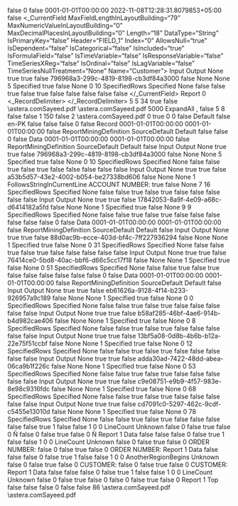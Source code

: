 ﻿<?xml version="1.0" encoding="utf-8"?>
<UdDocument xmlns:xsi="http://www.w3.org/2001/XMLSchema-instance" xmlns:xsd="http://www.w3.org/2001/XMLSchema" ProductVersion="10.1.0.108">
  <IsFolder>false</IsFolder>
  <Id>0</Id>
  <IsNewRecord>false</IsNewRecord>
  <Name />
  <Description />
  <CreateDtTm>0001-01-01T00:00:00</CreateDtTm>
  <UpdateDtTm>2022-11-08T12:28:31.8079853+05:00</UpdateDtTm>
  <CatalogInfo>
    <Name />
    <PublishToCatalog>false</PublishToCatalog>
  </CatalogInfo>
  <_CurrentField MaxFieldLengthInLayoutBuilding="79" MaxNumericValueInLayoutBuilding="0" MaxDecimalPlacesInLayoutBuilding="0" Length="18" DataType="String" IsPrimaryKey="false" Header="FIELD_1" Index="0" AllowsNull="true" IsDependent="false" IsCategorical="false" IsIncluded="true" IsFormulaField="false" IsTimeVariable="false" IsResponseVariable="false" TimeSeriesXReg="false" IsOrdinal="false" IsLagVariable="false" TimeSeriesNullTreatment="None" Name="Customer">
    <FieldRoles>Input Output</FieldRoles>
    <RegressionType>None</RegressionType>
    <IsInput>true</IsInput>
    <IsOutput>true</IsOutput>
    <IsVariable>false</IsVariable>
    <UniqueId>796968a3-299c-4819-8198-cb3df84a3000</UniqueId>
    <HasCollections>false</HasCollections>
    <CompositeType>None</CompositeType>
    <CompositeComponentType>None</CompositeComponentType>
    <LineCount>5</LineCount>
    <PositionType>Specified</PositionType>
    <CaseSensitiveMatch>true</CaseSensitiveMatch>
    <RegularExpressionMatch>false</RegularExpressionMatch>
    <FieldLabelPosition>None</FieldLabelPosition>
    <StartLine>0</StartLine>
    <StartColumn>10</StartColumn>
    <VerticalSizeType>SpecifiedRows</VerticalSizeType>
    <LengthType>Specified</LengthType>
    <ValueIfNull>None</ValueIfNull>
    <RemoveTextQualifier>false</RemoveTextQualifier>
    <RemoveExtraSpacesInsideText>false</RemoveExtraSpacesInsideText>
    <RemoveLeadingSpaces>true</RemoveLeadingSpaces>
    <SpecificCharactersToBeRemoved />
    <RemoveSpecificCharacters>false</RemoveSpecificCharacters>
    <RemoveTrailingSpaces>true</RemoveTrailingSpaces>
    <RemoveAllwhiteSpaces>false</RemoveAllwhiteSpaces>
    <RemovePunctuations>false</RemovePunctuations>
    <IsCalculated>false</IsCalculated>
    <IgnoreFieldVerificationLeft>false</IgnoreFieldVerificationLeft>
    <IgnoreFieldVerificationRight>false</IgnoreFieldVerificationRight>
  </_CurrentField>
  <ExportTables />
  <Options>
    <ContentType>Report</ContentType>
    <FontSize>0</FontSize>
    <_RecordDelimiter>&#xD;
</_RecordDelimiter>
    <AddSpaceBetweenExcelColumns>5</AddSpaceBetweenExcelColumns>
    <NumberOfBlankLinesForExcelEof>5</NumberOfBlankLinesForExcelEof>
    <QuoteChar>34</QuoteChar>
    <DateFormats />
    <PatternsCaseSensitive>true</PatternsCaseSensitive>
    <Looping>false</Looping>
    <SourceDirectoryForLooping>
      <Path />
      <UncPath />
    </SourceDirectoryForLooping>
    <SampleFilePath>
      <Path>\\astera.com\share\general\Sadia Sayeed\FieldVerification\SourceFiles\ClassFeb.pdf</Path>
      <UncPath>\\astera.com\share\general\Sadia Sayeed\FieldVerification\SourceFiles\ClassFeb.pdf</UncPath>
    </SampleFilePath>
    <SampleLineCount>5000</SampleLineCount>
    <OutliningType>ExpandAll</OutliningType>
    <FieldDelimiter>,</FieldDelimiter>
    <RecordDelimiter>&#xD;
</RecordDelimiter>
    <RemoveBlankLines>false</RemoveBlankLines>
    <BlankLinesForEof>5</BlankLinesForEof>
    <TabSize>8</TabSize>
    <PdfOptions>
      <NeedsOCR>false</NeedsOCR>
      <ConvertingOCR>false</ConvertingOCR>
      <OCRScaleFactor>1</OCRScaleFactor>
      <MinPPI>150</MinPPI>
      <RefreshOnNextRun>false</RefreshOnNextRun>
      <OCRResolution>2</OCRResolution>
      <PreviousReportPath>\\astera.com\share\general\Sadia Sayeed\FieldVerification\SourceFiles\ClassFeb.pdf</PreviousReportPath>
      <ScalingFactor>0</ScalingFactor>
      <MaintainOriginalLayout>true</MaintainOriginalLayout>
      <StartPage>0</StartPage>
      <EndPage>0</EndPage>
      <filterPages>false</filterPages>
      <OwnerPassword />
      <UserPassword />
    </PdfOptions>
    <ReportStyle>Default</ReportStyle>
    <MaintainLocale>false</MaintainLocale>
    <Culture>en-PK</Culture>
    <CalculateFields>false</CalculateFields>
    <checkBoxUseOcr>false</checkBoxUseOcr>
  </Options>
  <ReportLayout IsHierarchicalFile="false">
    <IsFolder>false</IsFolder>
    <Id>0</Id>
    <IsNewRecord>false</IsNewRecord>
    <Name>Record</Name>
    <Description />
    <CreateDtTm>0001-01-01T00:00:00</CreateDtTm>
    <UpdateDtTm>0001-01-01T00:00:00</UpdateDtTm>
    <IsSharedLayout>false</IsSharedLayout>
    <LayoutBuildingOptions>
      <RecordType>ReportMiningDefinition</RecordType>
      <LayoutBuildingDefaultMode>SourceDefault</LayoutBuildingDefaultMode>
      <LayoutBuildingProcess>Default</LayoutBuildingProcess>
    </LayoutBuildingOptions>
    <SuppressLayoutBuilding>false</SuppressLayoutBuilding>
    <Fields />
    <Children />
    <Referenced>
      <BaseLayout xsi:type="ReportLayout" IsHierarchicalFile="false">
        <IsFolder>false</IsFolder>
        <Id>0</Id>
        <IsNewRecord>false</IsNewRecord>
        <Name>Data</Name>
        <Description />
        <CreateDtTm>0001-01-01T00:00:00</CreateDtTm>
        <UpdateDtTm>0001-01-01T00:00:00</UpdateDtTm>
        <IsSharedLayout>false</IsSharedLayout>
        <LayoutBuildingOptions>
          <RecordType>ReportMiningDefinition</RecordType>
          <LayoutBuildingDefaultMode>SourceDefault</LayoutBuildingDefaultMode>
          <LayoutBuildingProcess>Default</LayoutBuildingProcess>
        </LayoutBuildingOptions>
        <SuppressLayoutBuilding>false</SuppressLayoutBuilding>
        <Fields>
          <ReportLayoutField MaxFieldLengthInLayoutBuilding="79" MaxNumericValueInLayoutBuilding="0" MaxDecimalPlacesInLayoutBuilding="0" Length="18" DataType="String" IsPrimaryKey="false" Header="FIELD_1" Index="0" AllowsNull="true" IsDependent="false" IsCategorical="false" IsIncluded="true" IsFormulaField="false" IsTimeVariable="false" IsResponseVariable="false" TimeSeriesXReg="false" IsOrdinal="false" IsLagVariable="false" TimeSeriesNullTreatment="None" Name="Customer">
            <FieldRoles>Input Output</FieldRoles>
            <RegressionType>None</RegressionType>
            <IsInput>true</IsInput>
            <IsOutput>true</IsOutput>
            <IsVariable>false</IsVariable>
            <UniqueId>796968a3-299c-4819-8198-cb3df84a3000</UniqueId>
            <HasCollections>false</HasCollections>
            <CompositeType>None</CompositeType>
            <CompositeComponentType>None</CompositeComponentType>
            <LineCount>5</LineCount>
            <PositionType>Specified</PositionType>
            <CaseSensitiveMatch>true</CaseSensitiveMatch>
            <RegularExpressionMatch>false</RegularExpressionMatch>
            <FieldLabelPosition>None</FieldLabelPosition>
            <StartLine>0</StartLine>
            <StartColumn>10</StartColumn>
            <VerticalSizeType>SpecifiedRows</VerticalSizeType>
            <LengthType>Specified</LengthType>
            <ValueIfNull>None</ValueIfNull>
            <RemoveTextQualifier>false</RemoveTextQualifier>
            <RemoveExtraSpacesInsideText>false</RemoveExtraSpacesInsideText>
            <RemoveLeadingSpaces>true</RemoveLeadingSpaces>
            <SpecificCharactersToBeRemoved />
            <RemoveSpecificCharacters>false</RemoveSpecificCharacters>
            <RemoveTrailingSpaces>true</RemoveTrailingSpaces>
            <RemoveAllwhiteSpaces>false</RemoveAllwhiteSpaces>
            <RemovePunctuations>false</RemovePunctuations>
            <IsCalculated>false</IsCalculated>
            <IgnoreFieldVerificationLeft>false</IgnoreFieldVerificationLeft>
            <IgnoreFieldVerificationRight>false</IgnoreFieldVerificationRight>
          </ReportLayoutField>
          <ReportLayoutField MaxFieldLengthInLayoutBuilding="5" MaxNumericValueInLayoutBuilding="17959" MaxDecimalPlacesInLayoutBuilding="0" Length="5" DataType="Integer" IsPrimaryKey="false" Header="FIELD_2" Index="1" AllowsNull="true" IsDependent="false" IsCategorical="false" IsIncluded="true" IsFormulaField="false" IsTimeVariable="false" IsResponseVariable="false" TimeSeriesXReg="false" IsOrdinal="false" IsLagVariable="false" TimeSeriesNullTreatment="None" Name="AccountNumber">
            <FieldRoles>Input Output</FieldRoles>
            <RegressionType>None</RegressionType>
            <IsInput>true</IsInput>
            <IsOutput>true</IsOutput>
            <IsVariable>false</IsVariable>
            <UniqueId>a53b5d57-43e2-4002-b054-be27338bd606</UniqueId>
            <HasCollections>false</HasCollections>
            <CompositeType>None</CompositeType>
            <CompositeComponentType>None</CompositeComponentType>
            <LineCount>1</LineCount>
            <PositionType>FollowsStringInCurrentLine</PositionType>
            <PrecedingString>ACCOUNT NUMBER: </PrecedingString>
            <CaseSensitiveMatch>true</CaseSensitiveMatch>
            <RegularExpressionMatch>false</RegularExpressionMatch>
            <FieldLabelPosition>None</FieldLabelPosition>
            <StartLine>7</StartLine>
            <StartColumn>16</StartColumn>
            <VerticalSizeType>SpecifiedRows</VerticalSizeType>
            <LengthType>Specified</LengthType>
            <ValueIfNull>None</ValueIfNull>
            <RemoveTextQualifier>false</RemoveTextQualifier>
            <RemoveExtraSpacesInsideText>false</RemoveExtraSpacesInsideText>
            <RemoveLeadingSpaces>true</RemoveLeadingSpaces>
            <SpecificCharactersToBeRemoved />
            <RemoveSpecificCharacters>false</RemoveSpecificCharacters>
            <RemoveTrailingSpaces>true</RemoveTrailingSpaces>
            <RemoveAllwhiteSpaces>false</RemoveAllwhiteSpaces>
            <RemovePunctuations>false</RemovePunctuations>
            <IsCalculated>false</IsCalculated>
            <IgnoreFieldVerificationLeft>false</IgnoreFieldVerificationLeft>
            <IgnoreFieldVerificationRight>false</IgnoreFieldVerificationRight>
          </ReportLayoutField>
          <ReportLayoutField MaxFieldLengthInLayoutBuilding="12" MaxNumericValueInLayoutBuilding="0" MaxDecimalPlacesInLayoutBuilding="0" Length="12" DataType="String" IsPrimaryKey="false" Header="FIELD_3" Index="2" AllowsNull="true" IsDependent="false" IsCategorical="false" IsIncluded="true" IsFormulaField="false" IsTimeVariable="false" IsResponseVariable="false" TimeSeriesXReg="false" IsOrdinal="false" IsLagVariable="false" TimeSeriesNullTreatment="None" Name="Contact">
            <FieldRoles>Input Output</FieldRoles>
            <RegressionType>None</RegressionType>
            <IsInput>true</IsInput>
            <IsOutput>true</IsOutput>
            <IsVariable>false</IsVariable>
            <UniqueId>17842053-8a9f-4e09-a68c-d6414182a5fd</UniqueId>
            <HasCollections>false</HasCollections>
            <CompositeType>None</CompositeType>
            <CompositeComponentType>None</CompositeComponentType>
            <LineCount>1</LineCount>
            <PositionType>Specified</PositionType>
            <CaseSensitiveMatch>true</CaseSensitiveMatch>
            <RegularExpressionMatch>false</RegularExpressionMatch>
            <FieldLabelPosition>None</FieldLabelPosition>
            <StartLine>9</StartLine>
            <StartColumn>9</StartColumn>
            <VerticalSizeType>SpecifiedRows</VerticalSizeType>
            <LengthType>Specified</LengthType>
            <ValueIfNull>None</ValueIfNull>
            <RemoveTextQualifier>false</RemoveTextQualifier>
            <RemoveExtraSpacesInsideText>false</RemoveExtraSpacesInsideText>
            <RemoveLeadingSpaces>true</RemoveLeadingSpaces>
            <SpecificCharactersToBeRemoved />
            <RemoveSpecificCharacters>false</RemoveSpecificCharacters>
            <RemoveTrailingSpaces>true</RemoveTrailingSpaces>
            <RemoveAllwhiteSpaces>false</RemoveAllwhiteSpaces>
            <RemovePunctuations>false</RemovePunctuations>
            <IsCalculated>false</IsCalculated>
            <IgnoreFieldVerificationLeft>false</IgnoreFieldVerificationLeft>
            <IgnoreFieldVerificationRight>false</IgnoreFieldVerificationRight>
          </ReportLayoutField>
        </Fields>
        <Children />
        <Referenced>
          <BaseLayout xsi:type="ReportLayout" IsHierarchicalFile="false">
            <IsFolder>false</IsFolder>
            <Id>0</Id>
            <IsNewRecord>false</IsNewRecord>
            <Name>Data</Name>
            <Description />
            <CreateDtTm>0001-01-01T00:00:00</CreateDtTm>
            <UpdateDtTm>0001-01-01T00:00:00</UpdateDtTm>
            <IsSharedLayout>false</IsSharedLayout>
            <LayoutBuildingOptions>
              <RecordType>ReportMiningDefinition</RecordType>
              <LayoutBuildingDefaultMode>SourceDefault</LayoutBuildingDefaultMode>
              <LayoutBuildingProcess>Default</LayoutBuildingProcess>
            </LayoutBuildingOptions>
            <SuppressLayoutBuilding>false</SuppressLayoutBuilding>
            <Fields>
              <ReportLayoutField MaxFieldLengthInLayoutBuilding="6" MaxNumericValueInLayoutBuilding="536150" MaxDecimalPlacesInLayoutBuilding="0" Length="6" DataType="Integer" IsPrimaryKey="false" Header="FIELD_1" Index="0" AllowsNull="true" IsDependent="false" IsCategorical="false" IsIncluded="true" IsFormulaField="false" IsTimeVariable="false" IsResponseVariable="false" TimeSeriesXReg="false" IsOrdinal="false" IsLagVariable="false" TimeSeriesNullTreatment="None" Name="OrderNumber">
                <FieldRoles>Input Output</FieldRoles>
                <RegressionType>None</RegressionType>
                <IsInput>true</IsInput>
                <IsOutput>true</IsOutput>
                <IsVariable>false</IsVariable>
                <UniqueId>88d0ac9b-ecce-403d-bf4c-7ff227936294</UniqueId>
                <HasCollections>false</HasCollections>
                <CompositeType>None</CompositeType>
                <CompositeComponentType>None</CompositeComponentType>
                <LineCount>1</LineCount>
                <PositionType>Specified</PositionType>
                <CaseSensitiveMatch>true</CaseSensitiveMatch>
                <RegularExpressionMatch>false</RegularExpressionMatch>
                <FieldLabelPosition>None</FieldLabelPosition>
                <StartLine>0</StartLine>
                <StartColumn>31</StartColumn>
                <VerticalSizeType>SpecifiedRows</VerticalSizeType>
                <LengthType>Specified</LengthType>
                <ValueIfNull>None</ValueIfNull>
                <RemoveTextQualifier>false</RemoveTextQualifier>
                <RemoveExtraSpacesInsideText>false</RemoveExtraSpacesInsideText>
                <RemoveLeadingSpaces>true</RemoveLeadingSpaces>
                <SpecificCharactersToBeRemoved />
                <RemoveSpecificCharacters>false</RemoveSpecificCharacters>
                <RemoveTrailingSpaces>true</RemoveTrailingSpaces>
                <RemoveAllwhiteSpaces>false</RemoveAllwhiteSpaces>
                <RemovePunctuations>false</RemovePunctuations>
                <IsCalculated>false</IsCalculated>
                <IgnoreFieldVerificationLeft>false</IgnoreFieldVerificationLeft>
                <IgnoreFieldVerificationRight>false</IgnoreFieldVerificationRight>
              </ReportLayoutField>
              <ReportLayoutField MaxFieldLengthInLayoutBuilding="8" MaxNumericValueInLayoutBuilding="0" MaxDecimalPlacesInLayoutBuilding="0" Length="8" DataType="String" IsPrimaryKey="false" Header="FIELD_2" Index="1" AllowsNull="true" IsDependent="false" IsCategorical="false" IsIncluded="true" IsFormulaField="false" IsTimeVariable="false" IsResponseVariable="false" TimeSeriesXReg="false" IsOrdinal="false" IsLagVariable="false" TimeSeriesNullTreatment="None" Name="ShipDate">
                <FieldRoles>Input Output</FieldRoles>
                <RegressionType>None</RegressionType>
                <IsInput>true</IsInput>
                <IsOutput>true</IsOutput>
                <IsVariable>false</IsVariable>
                <UniqueId>76414ce0-5bd8-40ac-bbf6-d66c5cc17f18</UniqueId>
                <HasCollections>false</HasCollections>
                <CompositeType>None</CompositeType>
                <CompositeComponentType>None</CompositeComponentType>
                <LineCount>1</LineCount>
                <PositionType>Specified</PositionType>
                <CaseSensitiveMatch>true</CaseSensitiveMatch>
                <RegularExpressionMatch>false</RegularExpressionMatch>
                <FieldLabelPosition>None</FieldLabelPosition>
                <StartLine>0</StartLine>
                <StartColumn>51</StartColumn>
                <VerticalSizeType>SpecifiedRows</VerticalSizeType>
                <LengthType>Specified</LengthType>
                <ValueIfNull>None</ValueIfNull>
                <RemoveTextQualifier>false</RemoveTextQualifier>
                <RemoveExtraSpacesInsideText>false</RemoveExtraSpacesInsideText>
                <RemoveLeadingSpaces>true</RemoveLeadingSpaces>
                <SpecificCharactersToBeRemoved />
                <RemoveSpecificCharacters>false</RemoveSpecificCharacters>
                <RemoveTrailingSpaces>true</RemoveTrailingSpaces>
                <RemoveAllwhiteSpaces>false</RemoveAllwhiteSpaces>
                <RemovePunctuations>false</RemovePunctuations>
                <IsCalculated>false</IsCalculated>
                <IgnoreFieldVerificationLeft>false</IgnoreFieldVerificationLeft>
                <IgnoreFieldVerificationRight>false</IgnoreFieldVerificationRight>
              </ReportLayoutField>
            </Fields>
            <Children>
              <BaseLayout xsi:type="ReportLayout" IsHierarchicalFile="false">
                <IsFolder>false</IsFolder>
                <Id>0</Id>
                <IsNewRecord>false</IsNewRecord>
                <Name>Data</Name>
                <Description />
                <CreateDtTm>0001-01-01T00:00:00</CreateDtTm>
                <UpdateDtTm>0001-01-01T00:00:00</UpdateDtTm>
                <IsSharedLayout>false</IsSharedLayout>
                <LayoutBuildingOptions>
                  <RecordType>ReportMiningDefinition</RecordType>
                  <LayoutBuildingDefaultMode>SourceDefault</LayoutBuildingDefaultMode>
                  <LayoutBuildingProcess>Default</LayoutBuildingProcess>
                </LayoutBuildingOptions>
                <SuppressLayoutBuilding>false</SuppressLayoutBuilding>
                <Fields>
                  <ReportLayoutField MaxFieldLengthInLayoutBuilding="2" MaxNumericValueInLayoutBuilding="0" MaxDecimalPlacesInLayoutBuilding="0" Length="4" DataType="String" IsPrimaryKey="false" Header="FIELD_1" Index="0" AllowsNull="true" IsDependent="false" IsCategorical="false" IsIncluded="true" IsFormulaField="false" IsTimeVariable="false" IsResponseVariable="false" TimeSeriesXReg="false" IsOrdinal="false" IsLagVariable="false" TimeSeriesNullTreatment="None" Name="Media">
                    <FieldRoles>Input Output</FieldRoles>
                    <RegressionType>None</RegressionType>
                    <IsInput>true</IsInput>
                    <IsOutput>true</IsOutput>
                    <IsVariable>false</IsVariable>
                    <UniqueId>eb61626a-9128-4f14-b233-926957a9c189</UniqueId>
                    <HasCollections>false</HasCollections>
                    <CompositeType>None</CompositeType>
                    <CompositeComponentType>None</CompositeComponentType>
                    <LineCount>1</LineCount>
                    <PositionType>Specified</PositionType>
                    <CaseSensitiveMatch>true</CaseSensitiveMatch>
                    <RegularExpressionMatch>false</RegularExpressionMatch>
                    <FieldLabelPosition>None</FieldLabelPosition>
                    <StartLine>0</StartLine>
                    <StartColumn>0</StartColumn>
                    <VerticalSizeType>SpecifiedRows</VerticalSizeType>
                    <LengthType>Specified</LengthType>
                    <ValueIfNull>None</ValueIfNull>
                    <RemoveTextQualifier>false</RemoveTextQualifier>
                    <RemoveExtraSpacesInsideText>false</RemoveExtraSpacesInsideText>
                    <RemoveLeadingSpaces>true</RemoveLeadingSpaces>
                    <SpecificCharactersToBeRemoved />
                    <RemoveSpecificCharacters>false</RemoveSpecificCharacters>
                    <RemoveTrailingSpaces>true</RemoveTrailingSpaces>
                    <RemoveAllwhiteSpaces>false</RemoveAllwhiteSpaces>
                    <RemovePunctuations>false</RemovePunctuations>
                    <IsCalculated>false</IsCalculated>
                    <IgnoreFieldVerificationLeft>false</IgnoreFieldVerificationLeft>
                    <IgnoreFieldVerificationRight>false</IgnoreFieldVerificationRight>
                  </ReportLayoutField>
                  <ReportLayoutField MaxFieldLengthInLayoutBuilding="1" MaxNumericValueInLayoutBuilding="9" MaxDecimalPlacesInLayoutBuilding="0" Length="1" DataType="Integer" IsPrimaryKey="false" Header="FIELD_2" Index="1" AllowsNull="true" IsDependent="false" IsCategorical="false" IsIncluded="true" IsFormulaField="false" IsTimeVariable="false" IsResponseVariable="false" TimeSeriesXReg="false" IsOrdinal="false" IsLagVariable="false" TimeSeriesNullTreatment="None" Name="Qty">
                    <FieldRoles>Input Output</FieldRoles>
                    <RegressionType>None</RegressionType>
                    <IsInput>true</IsInput>
                    <IsOutput>true</IsOutput>
                    <IsVariable>false</IsVariable>
                    <UniqueId>b58af285-46bf-4ae6-914b-b4d982cae406</UniqueId>
                    <HasCollections>false</HasCollections>
                    <CompositeType>None</CompositeType>
                    <CompositeComponentType>None</CompositeComponentType>
                    <LineCount>1</LineCount>
                    <PositionType>Specified</PositionType>
                    <CaseSensitiveMatch>true</CaseSensitiveMatch>
                    <RegularExpressionMatch>false</RegularExpressionMatch>
                    <FieldLabelPosition>None</FieldLabelPosition>
                    <StartLine>0</StartLine>
                    <StartColumn>8</StartColumn>
                    <VerticalSizeType>SpecifiedRows</VerticalSizeType>
                    <LengthType>Specified</LengthType>
                    <ValueIfNull>None</ValueIfNull>
                    <RemoveTextQualifier>false</RemoveTextQualifier>
                    <RemoveExtraSpacesInsideText>false</RemoveExtraSpacesInsideText>
                    <RemoveLeadingSpaces>true</RemoveLeadingSpaces>
                    <SpecificCharactersToBeRemoved />
                    <RemoveSpecificCharacters>false</RemoveSpecificCharacters>
                    <RemoveTrailingSpaces>true</RemoveTrailingSpaces>
                    <RemoveAllwhiteSpaces>false</RemoveAllwhiteSpaces>
                    <RemovePunctuations>false</RemovePunctuations>
                    <IsCalculated>false</IsCalculated>
                    <IgnoreFieldVerificationLeft>false</IgnoreFieldVerificationLeft>
                    <IgnoreFieldVerificationRight>false</IgnoreFieldVerificationRight>
                  </ReportLayoutField>
                  <ReportLayoutField MaxFieldLengthInLayoutBuilding="35" MaxNumericValueInLayoutBuilding="0" MaxDecimalPlacesInLayoutBuilding="0" Length="36" DataType="String" IsPrimaryKey="false" Header="FIELD_3" Index="2" AllowsNull="true" IsDependent="false" IsCategorical="false" IsIncluded="true" IsFormulaField="false" IsTimeVariable="false" IsResponseVariable="false" TimeSeriesXReg="false" IsOrdinal="false" IsLagVariable="false" TimeSeriesNullTreatment="None" Name="Description">
                    <FieldRoles>Input Output</FieldRoles>
                    <RegressionType>None</RegressionType>
                    <IsInput>true</IsInput>
                    <IsOutput>true</IsOutput>
                    <IsVariable>false</IsVariable>
                    <UniqueId>13bf5a08-0d8b-4b6b-b12a-22e75f51ccbf</UniqueId>
                    <HasCollections>false</HasCollections>
                    <CompositeType>None</CompositeType>
                    <CompositeComponentType>None</CompositeComponentType>
                    <LineCount>1</LineCount>
                    <PositionType>Specified</PositionType>
                    <CaseSensitiveMatch>true</CaseSensitiveMatch>
                    <RegularExpressionMatch>false</RegularExpressionMatch>
                    <FieldLabelPosition>None</FieldLabelPosition>
                    <StartLine>0</StartLine>
                    <StartColumn>12</StartColumn>
                    <VerticalSizeType>SpecifiedRows</VerticalSizeType>
                    <LengthType>Specified</LengthType>
                    <ValueIfNull>None</ValueIfNull>
                    <RemoveTextQualifier>false</RemoveTextQualifier>
                    <RemoveExtraSpacesInsideText>false</RemoveExtraSpacesInsideText>
                    <RemoveLeadingSpaces>true</RemoveLeadingSpaces>
                    <SpecificCharactersToBeRemoved />
                    <RemoveSpecificCharacters>false</RemoveSpecificCharacters>
                    <RemoveTrailingSpaces>true</RemoveTrailingSpaces>
                    <RemoveAllwhiteSpaces>false</RemoveAllwhiteSpaces>
                    <RemovePunctuations>false</RemovePunctuations>
                    <IsCalculated>false</IsCalculated>
                    <IgnoreFieldVerificationLeft>false</IgnoreFieldVerificationLeft>
                    <IgnoreFieldVerificationRight>false</IgnoreFieldVerificationRight>
                  </ReportLayoutField>
                  <ReportLayoutField MaxFieldLengthInLayoutBuilding="9" MaxNumericValueInLayoutBuilding="0" MaxDecimalPlacesInLayoutBuilding="0" Length="10" DataType="String" IsPrimaryKey="false" Header="FIELD_4" Index="3" AllowsNull="true" IsDependent="false" IsCategorical="false" IsIncluded="true" IsFormulaField="false" IsTimeVariable="false" IsResponseVariable="false" TimeSeriesXReg="false" IsOrdinal="false" IsLagVariable="false" TimeSeriesNullTreatment="None" Name="LabelNumber">
                    <FieldRoles>Input Output</FieldRoles>
                    <RegressionType>None</RegressionType>
                    <IsInput>true</IsInput>
                    <IsOutput>true</IsOutput>
                    <IsVariable>false</IsVariable>
                    <UniqueId>adda30ad-7422-48dd-abea-06ca9b1f226c</UniqueId>
                    <HasCollections>false</HasCollections>
                    <CompositeType>None</CompositeType>
                    <CompositeComponentType>None</CompositeComponentType>
                    <LineCount>1</LineCount>
                    <PositionType>Specified</PositionType>
                    <CaseSensitiveMatch>true</CaseSensitiveMatch>
                    <RegularExpressionMatch>false</RegularExpressionMatch>
                    <FieldLabelPosition>None</FieldLabelPosition>
                    <StartLine>0</StartLine>
                    <StartColumn>53</StartColumn>
                    <VerticalSizeType>SpecifiedRows</VerticalSizeType>
                    <LengthType>Specified</LengthType>
                    <ValueIfNull>None</ValueIfNull>
                    <RemoveTextQualifier>false</RemoveTextQualifier>
                    <RemoveExtraSpacesInsideText>false</RemoveExtraSpacesInsideText>
                    <RemoveLeadingSpaces>true</RemoveLeadingSpaces>
                    <SpecificCharactersToBeRemoved />
                    <RemoveSpecificCharacters>false</RemoveSpecificCharacters>
                    <RemoveTrailingSpaces>true</RemoveTrailingSpaces>
                    <RemoveAllwhiteSpaces>false</RemoveAllwhiteSpaces>
                    <RemovePunctuations>false</RemovePunctuations>
                    <IsCalculated>false</IsCalculated>
                    <IgnoreFieldVerificationLeft>false</IgnoreFieldVerificationLeft>
                    <IgnoreFieldVerificationRight>false</IgnoreFieldVerificationRight>
                  </ReportLayoutField>
                  <ReportLayoutField MaxFieldLengthInLayoutBuilding="4" MaxNumericValueInLayoutBuilding="38" MaxDecimalPlacesInLayoutBuilding="2" Length="4" DataType="Real" IsPrimaryKey="false" Header="FIELD_5" Index="4" AllowsNull="true" IsDependent="false" IsCategorical="false" IsIncluded="true" IsFormulaField="false" IsTimeVariable="false" IsResponseVariable="false" TimeSeriesXReg="false" IsOrdinal="false" IsLagVariable="false" TimeSeriesNullTreatment="None" Name="UnitPrice">
                    <FieldRoles>Input Output</FieldRoles>
                    <RegressionType>None</RegressionType>
                    <IsInput>true</IsInput>
                    <IsOutput>true</IsOutput>
                    <IsVariable>false</IsVariable>
                    <UniqueId>c9e08751-e9b9-4f57-983e-8e98c9316fdc</UniqueId>
                    <HasCollections>false</HasCollections>
                    <CompositeType>None</CompositeType>
                    <CompositeComponentType>None</CompositeComponentType>
                    <LineCount>1</LineCount>
                    <PositionType>Specified</PositionType>
                    <CaseSensitiveMatch>true</CaseSensitiveMatch>
                    <RegularExpressionMatch>false</RegularExpressionMatch>
                    <FieldLabelPosition>None</FieldLabelPosition>
                    <StartLine>0</StartLine>
                    <StartColumn>68</StartColumn>
                    <VerticalSizeType>SpecifiedRows</VerticalSizeType>
                    <LengthType>Specified</LengthType>
                    <ValueIfNull>None</ValueIfNull>
                    <RemoveTextQualifier>false</RemoveTextQualifier>
                    <RemoveExtraSpacesInsideText>false</RemoveExtraSpacesInsideText>
                    <RemoveLeadingSpaces>true</RemoveLeadingSpaces>
                    <SpecificCharactersToBeRemoved />
                    <RemoveSpecificCharacters>false</RemoveSpecificCharacters>
                    <RemoveTrailingSpaces>true</RemoveTrailingSpaces>
                    <RemoveAllwhiteSpaces>false</RemoveAllwhiteSpaces>
                    <RemovePunctuations>false</RemovePunctuations>
                    <IsCalculated>false</IsCalculated>
                    <IgnoreFieldVerificationLeft>false</IgnoreFieldVerificationLeft>
                    <IgnoreFieldVerificationRight>false</IgnoreFieldVerificationRight>
                  </ReportLayoutField>
                  <ReportLayoutField MaxFieldLengthInLayoutBuilding="5" MaxNumericValueInLayoutBuilding="307" MaxDecimalPlacesInLayoutBuilding="2" Length="5" DataType="Real" IsPrimaryKey="false" Header="FIELD_6" Index="5" AllowsNull="true" IsDependent="false" IsCategorical="false" IsIncluded="true" IsFormulaField="false" IsTimeVariable="false" IsResponseVariable="false" TimeSeriesXReg="false" IsOrdinal="false" IsLagVariable="false" TimeSeriesNullTreatment="None" Name="Amount">
                    <FieldRoles>Input Output</FieldRoles>
                    <RegressionType>None</RegressionType>
                    <IsInput>true</IsInput>
                    <IsOutput>true</IsOutput>
                    <IsVariable>false</IsVariable>
                    <UniqueId>cd7091c0-5297-462c-9cdf-c5455e13010d</UniqueId>
                    <HasCollections>false</HasCollections>
                    <CompositeType>None</CompositeType>
                    <CompositeComponentType>None</CompositeComponentType>
                    <LineCount>1</LineCount>
                    <PositionType>Specified</PositionType>
                    <CaseSensitiveMatch>true</CaseSensitiveMatch>
                    <RegularExpressionMatch>false</RegularExpressionMatch>
                    <FieldLabelPosition>None</FieldLabelPosition>
                    <StartLine>0</StartLine>
                    <StartColumn>78</StartColumn>
                    <VerticalSizeType>SpecifiedRows</VerticalSizeType>
                    <LengthType>Specified</LengthType>
                    <ValueIfNull>None</ValueIfNull>
                    <RemoveTextQualifier>false</RemoveTextQualifier>
                    <RemoveExtraSpacesInsideText>false</RemoveExtraSpacesInsideText>
                    <RemoveLeadingSpaces>true</RemoveLeadingSpaces>
                    <SpecificCharactersToBeRemoved />
                    <RemoveSpecificCharacters>false</RemoveSpecificCharacters>
                    <RemoveTrailingSpaces>true</RemoveTrailingSpaces>
                    <RemoveAllwhiteSpaces>false</RemoveAllwhiteSpaces>
                    <RemovePunctuations>false</RemovePunctuations>
                    <IsCalculated>false</IsCalculated>
                    <IgnoreFieldVerificationLeft>false</IgnoreFieldVerificationLeft>
                    <IgnoreFieldVerificationRight>false</IgnoreFieldVerificationRight>
                  </ReportLayoutField>
                </Fields>
                <Children />
                <Referenced />
                <ValidationRules />
                <autoLayoutFields>
                  <RegionContainsHeader>true</RegionContainsHeader>
                  <HeaderSpanOver>1</HeaderSpanOver>
                  <IsAutoGenerated>false</IsAutoGenerated>
                  <IsAutoCreateField>false</IsAutoCreateField>
                  <NoOfSelectedLines>1</NoOfSelectedLines>
                  <RegionNumber>0</RegionNumber>
                  <StartingLineNumber>0</StartingLineNumber>
                  <PreservedFieldNameIndexes />
                  <PreservedFieldNames />
                </autoLayoutFields>
                <EndType>LineCount</EndType>
                <RegionFormat>Unknown</RegionFormat>
                <Patterns>
                  <LinePatternBase xsi:type="LinePattern">
                    <IsCaseSensitiveMatch>false</IsCaseSensitiveMatch>
                    <ApplyToLine>0</ApplyToLine>
                    <IsRegEx>false</IsRegEx>
                    <FloatFields>true</FloatFields>
                    <IsFloatingPattern>false</IsFloatingPattern>
                    <LineLength>0</LineLength>
                    <PatternText>        Ñ                                                                             </PatternText>
                  </LinePatternBase>
                </Patterns>
                <Pattern xsi:type="LinePattern">
                  <IsCaseSensitiveMatch>false</IsCaseSensitiveMatch>
                  <ApplyToLine>0</ApplyToLine>
                  <IsRegEx>false</IsRegEx>
                  <FloatFields>true</FloatFields>
                  <IsFloatingPattern>false</IsFloatingPattern>
                  <LineLength>0</LineLength>
                  <PatternText>        Ñ                                                                             </PatternText>
                </Pattern>
                <ContentType>Report</ContentType>
                <LineCount>1</LineCount>
                <RegionType>Data</RegionType>
                <IsContainer>false</IsContainer>
                <IsOverlappedContainer>false</IsOverlappedContainer>
                <FieldPositionsMayBeOff>false</FieldPositionsMayBeOff>
                <patternRegionEnd />
                <MaxFieldStartAdjustment>0</MaxFieldStartAdjustment>
                <IsMultiColumnRegion>false</IsMultiColumnRegion>
                <RegionColumnStarts />
              </BaseLayout>
            </Children>
            <Referenced />
            <ValidationRules />
            <autoLayoutFields>
              <RegionContainsHeader>true</RegionContainsHeader>
              <HeaderSpanOver>1</HeaderSpanOver>
              <IsAutoGenerated>false</IsAutoGenerated>
              <IsAutoCreateField>false</IsAutoCreateField>
              <NoOfSelectedLines>1</NoOfSelectedLines>
              <RegionNumber>0</RegionNumber>
              <StartingLineNumber>0</StartingLineNumber>
              <PreservedFieldNameIndexes />
              <PreservedFieldNames />
            </autoLayoutFields>
            <EndType>LineCount</EndType>
            <RegionFormat>Unknown</RegionFormat>
            <Patterns>
              <LinePatternBase xsi:type="LinePattern">
                <IsCaseSensitiveMatch>false</IsCaseSensitiveMatch>
                <ApplyToLine>0</ApplyToLine>
                <IsRegEx>false</IsRegEx>
                <FloatFields>true</FloatFields>
                <IsFloatingPattern>false</IsFloatingPattern>
                <LineLength>0</LineLength>
                <PatternText>               ORDER NUMBER:                                                          </PatternText>
              </LinePatternBase>
            </Patterns>
            <Pattern xsi:type="LinePattern">
              <IsCaseSensitiveMatch>false</IsCaseSensitiveMatch>
              <ApplyToLine>0</ApplyToLine>
              <IsRegEx>false</IsRegEx>
              <FloatFields>true</FloatFields>
              <IsFloatingPattern>false</IsFloatingPattern>
              <LineLength>0</LineLength>
              <PatternText>               ORDER NUMBER:                                                          </PatternText>
            </Pattern>
            <ContentType>Report</ContentType>
            <LineCount>1</LineCount>
            <RegionType>Data</RegionType>
            <IsContainer>false</IsContainer>
            <IsOverlappedContainer>false</IsOverlappedContainer>
            <FieldPositionsMayBeOff>false</FieldPositionsMayBeOff>
            <patternRegionEnd />
            <MaxFieldStartAdjustment>0</MaxFieldStartAdjustment>
            <IsMultiColumnRegion>false</IsMultiColumnRegion>
            <RegionColumnStarts />
          </BaseLayout>
        </Referenced>
        <ValidationRules />
        <autoLayoutFields>
          <RegionContainsHeader>true</RegionContainsHeader>
          <HeaderSpanOver>1</HeaderSpanOver>
          <IsAutoGenerated>false</IsAutoGenerated>
          <IsAutoCreateField>false</IsAutoCreateField>
          <NoOfSelectedLines>1</NoOfSelectedLines>
          <RegionNumber>0</RegionNumber>
          <StartingLineNumber>0</StartingLineNumber>
          <PreservedFieldNameIndexes />
          <PreservedFieldNames />
        </autoLayoutFields>
        <EndType>AnotherRegionBegins</EndType>
        <RegionFormat>Unknown</RegionFormat>
        <Patterns>
          <LinePatternBase xsi:type="LinePattern">
            <IsCaseSensitiveMatch>false</IsCaseSensitiveMatch>
            <ApplyToLine>0</ApplyToLine>
            <IsRegEx>false</IsRegEx>
            <FloatFields>true</FloatFields>
            <IsFloatingPattern>false</IsFloatingPattern>
            <LineLength>0</LineLength>
            <PatternText>CUSTOMER:                                                                             </PatternText>
          </LinePatternBase>
        </Patterns>
        <Pattern xsi:type="LinePattern">
          <IsCaseSensitiveMatch>false</IsCaseSensitiveMatch>
          <ApplyToLine>0</ApplyToLine>
          <IsRegEx>false</IsRegEx>
          <FloatFields>true</FloatFields>
          <IsFloatingPattern>false</IsFloatingPattern>
          <LineLength>0</LineLength>
          <PatternText>CUSTOMER:                                                                             </PatternText>
        </Pattern>
        <ContentType>Report</ContentType>
        <LineCount>1</LineCount>
        <RegionType>Data</RegionType>
        <IsContainer>false</IsContainer>
        <IsOverlappedContainer>false</IsOverlappedContainer>
        <FieldPositionsMayBeOff>false</FieldPositionsMayBeOff>
        <patternRegionEnd />
        <MaxFieldStartAdjustment>0</MaxFieldStartAdjustment>
        <IsMultiColumnRegion>false</IsMultiColumnRegion>
        <RegionColumnStarts />
      </BaseLayout>
    </Referenced>
    <ValidationRules />
    <autoLayoutFields>
      <RegionContainsHeader>true</RegionContainsHeader>
      <HeaderSpanOver>1</HeaderSpanOver>
      <IsAutoGenerated>false</IsAutoGenerated>
      <IsAutoCreateField>false</IsAutoCreateField>
      <NoOfSelectedLines>1</NoOfSelectedLines>
      <RegionNumber>0</RegionNumber>
      <StartingLineNumber>0</StartingLineNumber>
      <PreservedFieldNameIndexes />
      <PreservedFieldNames />
    </autoLayoutFields>
    <EndType>LineCount</EndType>
    <RegionFormat>Unknown</RegionFormat>
    <Patterns>
      <LinePatternBase xsi:type="LinePattern">
        <IsCaseSensitiveMatch>false</IsCaseSensitiveMatch>
        <ApplyToLine>0</ApplyToLine>
        <IsRegEx>false</IsRegEx>
        <FloatFields>true</FloatFields>
        <IsFloatingPattern>false</IsFloatingPattern>
        <LineLength>0</LineLength>
        <PatternText />
      </LinePatternBase>
    </Patterns>
    <Pattern xsi:type="LinePattern">
      <IsCaseSensitiveMatch>false</IsCaseSensitiveMatch>
      <ApplyToLine>0</ApplyToLine>
      <IsRegEx>false</IsRegEx>
      <FloatFields>true</FloatFields>
      <IsFloatingPattern>false</IsFloatingPattern>
      <LineLength>0</LineLength>
      <PatternText />
    </Pattern>
    <ContentType>Report</ContentType>
    <LineCount>1</LineCount>
    <RegionType>Top</RegionType>
    <IsContainer>false</IsContainer>
    <IsOverlappedContainer>false</IsOverlappedContainer>
    <FieldPositionsMayBeOff>false</FieldPositionsMayBeOff>
    <patternRegionEnd />
    <MaxFieldStartAdjustment>0</MaxFieldStartAdjustment>
    <IsMultiColumnRegion>false</IsMultiColumnRegion>
    <RegionColumnStarts />
  </ReportLayout>
  <AGLRunningInnerMethod>false</AGLRunningInnerMethod>
  <MaxLineLength>86</MaxLineLength>
  <SampleFilePath>
    <Path>\\astera.com\share\general\Sadia Sayeed\FieldVerification\SourceFiles\ClassFeb.pdf</Path>
    <UncPath>\\astera.com\share\general\Sadia Sayeed\FieldVerification\SourceFiles\ClassFeb.pdf</UncPath>
  </SampleFilePath>
</UdDocument>